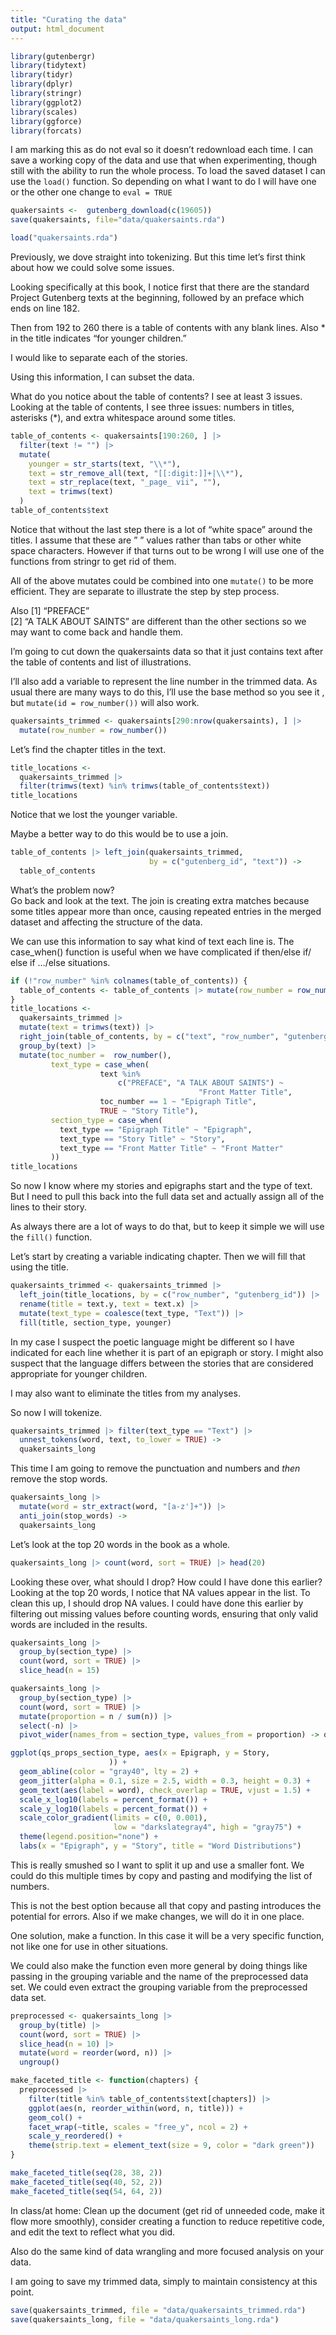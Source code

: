 ```yaml
---
title: "Curating the data"
output: html_document
---
```


```r
library(gutenbergr)
library(tidytext)
library(tidyr)
library(dplyr)
library(stringr)
library(ggplot2)
library(scales)
library(ggforce)
library(forcats)
```

I am marking this as do not eval so it doesn't redownload 
each time. I can save a working copy of the data and use that
when experimenting,  though still with the ability to run the whole
process. To load the saved dataset I can use the `load()` function.  So depending on what I want to do
I will have one or the other one change to `eval = TRUE`

```r

quakersaints <-  gutenberg_download(c(19605))
save(quakersaints, file="data/quakersaints.rda")
```
```r
load("quakersaints.rda")
```

Previously, we dove straight into tokenizing. But this time let's 
first think about how we could solve some issues. 

Looking specifically at this book, I notice first that there are the 
standard Project Gutenberg texts at the beginning, followed by an 
preface which ends on line 182.

Then from 192 to 260 there is a table of contents with any blank lines. 
Also * in the title indicates "for younger children." 

I would like to separate each of the stories.

Using this information, I can subset the data.

What do you notice about the table of contents? 
I see at least 3 issues.
Looking at the table of contents, I see three issues: numbers in titles, asterisks (*), and extra whitespace around some titles. 

```r
table_of_contents <- quakersaints[190:260, ] |> 
  filter(text != "") |> 
  mutate(
    younger = str_starts(text, "\\*"),
    text = str_remove_all(text, "[[:digit:]]+|\\*"),
    text = str_replace(text, "_page_ vii", ""),
    text = trimws(text)
  )
table_of_contents$text
```

Notice that without the last step there is a lot of "white space" around the titles.  I
assume that these are " " values rather than tabs or other white 
space characters.  However if that turns out to be wrong I will use
one of the functions from stringr to get rid of them.

All of the above mutates could be combined into one `mutate()` to be more
efficient. They are separate to illustrate the step by step process.

Also 
 [1] "PREFACE"                                                
 [2] "A TALK ABOUT SAINTS" 
 are different than the other sections so we may want to come back
 and handle them. 

I'm going to cut down the quakersaints data so that it just contains
text after the table of contents and list of illustrations. 

I'll also add a variable to represent the line number in the trimmed
data. 
As usual there are many ways to do this, I'll use the base method so
you see it , but `mutate(id = row_number())` will also work.

```r
quakersaints_trimmed <- quakersaints[290:nrow(quakersaints), ] |> 
  mutate(row_number = row_number())
```

Let's find the chapter titles in the text.

```r
title_locations <- 
  quakersaints_trimmed |> 
  filter(trimws(text) %in% trimws(table_of_contents$text))
title_locations
```
Notice that we lost the younger variable.

Maybe a better way to do this would be to use a join.

```r
table_of_contents |> left_join(quakersaints_trimmed, 
                               by = c("gutenberg_id", "text")) ->
  table_of_contents
```

What's the problem now?   
Go back and look at the text. 
The join is creating extra matches because some titles appear more than once, causing repeated entries in the merged dataset and affecting the structure of the data.


We can use this information to say what kind of text each line is. 
The case_when() function is useful when we have complicated if then/else if/ 
else if .../else situations.

```r
if (!"row_number" %in% colnames(table_of_contents)) {
  table_of_contents <- table_of_contents |> mutate(row_number = row_number())
}
title_locations <- 
  quakersaints_trimmed |> 
  mutate(text = trimws(text)) |>
  right_join(table_of_contents, by = c("text", "row_number", "gutenberg_id")) |>
  group_by(text) |> 
  mutate(toc_number =  row_number(),  
         text_type = case_when( 
                    text %in% 
                        c("PREFACE", "A TALK ABOUT SAINTS") ~ 
                                          "Front Matter Title",
                    toc_number == 1 ~ "Epigraph Title", 
                    TRUE ~ "Story Title"),
         section_type = case_when(
           text_type == "Epigraph Title" ~ "Epigraph",
           text_type == "Story Title" ~ "Story",
           text_type == "Front Matter Title" ~ "Front Matter"
         )) 
title_locations
```

So now I know where my stories and epigraphs start and the type of
text.   But 
I need to pull this back into the full data set and 
actually assign all of the lines to their story. 

As always there are a lot of ways to do that, but to keep it simple
we will use the `fill()` function.

Let's start by creating a variable indicating chapter. Then
we will fill that using the title.


```r
quakersaints_trimmed <- quakersaints_trimmed |> 
  left_join(title_locations, by = c("row_number", "gutenberg_id")) |>
  rename(title = text.y, text = text.x) |>  
  mutate(text_type = coalesce(text_type, "Text")) |>
  fill(title, section_type, younger)
```


In my case
I suspect the poetic language might be different so I have indicated for each
line whether it is part of an epigraph or story. 
I might also suspect that the language differs between the stories that are 
considered appropriate for younger children.

I may also want to eliminate the titles from my analyses.

So now I will tokenize.
```r
quakersaints_trimmed |> filter(text_type == "Text") |>
  unnest_tokens(word, text, to_lower = TRUE) ->
  quakersaints_long

```

This time I am going to remove the punctuation and numbers and _then_ remove
the stop words.

```r

quakersaints_long |>  
  mutate(word = str_extract(word, "[a-z']+")) |>
  anti_join(stop_words) ->
  quakersaints_long

```

Let's look at the top 20 words in the book as a whole. 

```r
quakersaints_long |> count(word, sort = TRUE) |> head(20)
```

Looking these over, what should I drop?  How could I have done this 
earlier? 
Looking at the top 20 words, I notice that NA values appear in the list. To clean this up, I should drop NA values. I could have done this earlier by filtering out missing values before counting words, ensuring that only valid words are included in the results.

```r
quakersaints_long |> 
  group_by(section_type) |> 
  count(word, sort = TRUE) |> 
  slice_head(n = 15)

quakersaints_long |> 
  group_by(section_type) |> 
  count(word, sort = TRUE) |> 
  mutate(proportion = n / sum(n)) |> 
  select(-n) |> 
  pivot_wider(names_from = section_type, values_from = proportion) -> qs_props_section_type
```

```r
ggplot(qs_props_section_type, aes(x = Epigraph, y = Story, 
                      )) +
  geom_abline(color = "gray40", lty = 2) +
  geom_jitter(alpha = 0.1, size = 2.5, width = 0.3, height = 0.3) +
  geom_text(aes(label = word), check_overlap = TRUE, vjust = 1.5) +
  scale_x_log10(labels = percent_format()) +
  scale_y_log10(labels = percent_format()) +
  scale_color_gradient(limits = c(0, 0.001), 
                       low = "darkslategray4", high = "gray75") +
  theme(legend.position="none") +
  labs(x = "Epigraph", y = "Story", title = "Word Distributions")
```

This is really smushed so I want to split it up and use a smaller 
font. We could do this multiple times by copy and pasting and modifying 
the list of numbers. 

This is not the best option because all that copy and pasting 
introduces the potential for errors. Also if we make changes, we will
do it in one place.

One solution, make a function.  In this case it will be a very
specific function, not like one for use in other situations.

We could also make the function even more general by doing things
like passing in the grouping variable and the name of the preprocessed
data set.  We could even extract the grouping variable from the
preprocessed data set.

```r
preprocessed <- quakersaints_long |> 
  group_by(title) |> 
  count(word, sort = TRUE) |> 
  slice_head(n = 10) |> 
  mutate(word = reorder(word, n)) |> 
  ungroup()

make_faceted_title <- function(chapters) {
  preprocessed |> 
    filter(title %in% table_of_contents$text[chapters]) |> 
    ggplot(aes(n, reorder_within(word, n, title))) +
    geom_col() +
    facet_wrap(~title, scales = "free_y", ncol = 2) +
    scale_y_reordered() +
    theme(strip.text = element_text(size = 9, color = "dark green"))
}

make_faceted_title(seq(28, 38, 2))
make_faceted_title(seq(40, 52, 2))
make_faceted_title(seq(54, 64, 2))
```

In class/at home: Clean up the document (get rid of unneeded code, make it flow
more smoothly), consider creating a function to reduce repetitive code, and
edit the text to reflect what you did. 

Also do the same kind of data wrangling and more focused analysis on your data. 

I am going to save my trimmed data, simply to maintain consistency at this
point. 

```r
save(quakersaints_trimmed, file = "data/quakersaints_trimmed.rda")
save(quakersaints_long, file = "data/quakersaints_long.rda")

```

